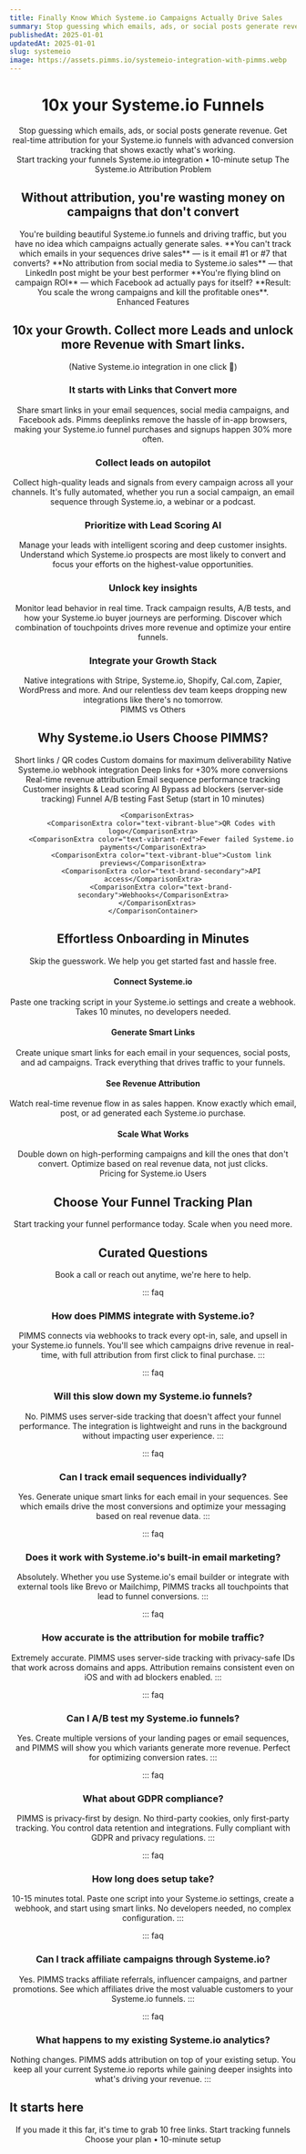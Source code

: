 ```yaml
---
title: Finally Know Which Systeme.io Campaigns Actually Drive Sales
summary: Stop guessing which emails, ads, or social posts generate revenue. Get real-time attribution for your Systeme.io funnels with advanced conversion tracking that shows exactly what's working.
publishedAt: 2025-01-01
updatedAt: 2025-01-01
slug: systemeio
image: https://assets.pimms.io/systemeio-integration-with-pimms.webp
---
```


<Header />

<Slide size="xs">
  <Avatars />
  <Hero>
    <H1>10x your Systeme.io <Primary>Funnels</Primary></H1>
    <Summary>Stop guessing which emails, ads, or social posts generate revenue. Get real-time attribution for your Systeme.io funnels with advanced conversion tracking that shows exactly what's working.</Summary>
  </Hero>
  <Centered>
    <CtaButton><Fast /> Start tracking your funnels</CtaButton>
    <CtaBottomText>Systeme.io integration • 10-minute setup</CtaBottomText>
  </Centered>
  <ImageSlide />
</Slide>

<Slide variant="secondary" id="problem">
  <Centered>
    <Label variant="problem">The Systeme.io Attribution Problem</Label>
    <H2>Without attribution, you're <Primary>wasting money</Primary> on campaigns that don't convert</H2>
  </Centered>
  
  <Section variant="card">
    <WithoutPimms />
    <Text size="lg">You're building beautiful Systeme.io funnels and driving traffic, but you have no idea which campaigns actually generate sales.</Text>
    <List>
      <Item variant="problem">**You can't track which emails in your sequences drive sales** — is it email #1 or #7 that converts?</Item>
      <Item variant="problem">**No attribution from social media to Systeme.io sales** — that LinkedIn post might be your best performer</Item>
      <Item variant="problem">**You're flying blind on campaign ROI** — which Facebook ad actually pays for itself?</Item>
      <Item variant="problem">**Result: You scale the wrong campaigns and kill the profitable ones**.</Item>
    </List>
  </Section>
</Slide>

<Slide id="features">
  <BlurFade direction="up" inView>
    <Centered>
      <Label variant="default">Enhanced Features</Label>
      <H2>10x your <TitleIcon variant="h2" icon="growth" /> <Primary>Growth</Primary>. Collect more Leads and unlock more Revenue with Smart links.</H2>
      <Text size="lg">(Native Systeme.io integration in one click 🚀)</Text>
    </Centered>
  </BlurFade>

  <Section margin="sm">
    <TwoColumns ratio="1-1" variant="card" background="subtle">
      <Column span={1} order="text">
        <BlurFade direction="left" delay={0.2} inView>
          <H3>It starts with Links that <TextHighlight color="blue">Convert more</TextHighlight></H3>
          <Text>Share smart links in your email sequences, social media campaigns, and Facebook ads.</Text>
          <Text>Pimms deeplinks remove the hassle of in-app browsers, making your Systeme.io funnel purchases and signups happen 30% more often.</Text>
        </BlurFade>
      </Column>
      <Column span={1} order="visual">
        <BlurFade direction="right" inView>
          <ConversionFlipCard />
        </BlurFade>
      </Column>
    </TwoColumns>
  </Section>

  <Section margin="sm">
    <TwoColumns ratio="1-1" variant="card" background="subtle" noPadding>
      <Column span={1} order="text">
        <BlurFade direction="left" inView>
          <div className="pt-12 md:py-12">
            <H3>Collect leads on <TextHighlight color="orange">autopilot</TextHighlight></H3>
            <Text>Collect high-quality leads and signals from every campaign across all your channels.</Text>
            <Text>It's fully automated, whether you run a social campaign, an email sequence through Systeme.io, a webinar or a podcast.</Text>
          </div>
        </BlurFade>
      </Column>
      <Column span={1} order="visual" noPadding position="start">
        <BlurFade direction="right" delay={0.2} inView>
          <AvatarFunnel />
        </BlurFade>
      </Column>
    </TwoColumns>
  </Section>

  <Section margin="sm">
    <TwoColumns ratio="1-1" variant="card" background="subtle">
      <Column span={1} order="text">
        <BlurFade direction="left" inView>
          <H3>Prioritize with <TextHighlight color="red">Lead Scoring AI</TextHighlight></H3>
          <Text>Manage your leads with intelligent scoring and deep customer insights.</Text>
          <Text>Understand which Systeme.io prospects are most likely to convert and focus your efforts on the highest-value opportunities.</Text>
        </BlurFade>
      </Column>
      <Column span={1} order="visual">
        <BlurFade direction="right" delay={0.2} inView>
          <LeadScoringAnimatedList />
        </BlurFade>
      </Column>
    </TwoColumns>
  </Section>

  <Section margin="sm">
    <TwoColumns ratio="1-1" variant="card" background="subtle">
      <Column span={1} order="text">
        <BlurFade direction="left" inView>
          <H3>Unlock <TextHighlight color="blue">key insights</TextHighlight></H3>
          <Text>Monitor lead behavior in real time. Track campaign results, A/B tests, and how your Systeme.io buyer journeys are performing.</Text>
          <Text>Discover which combination of touchpoints drives more revenue and optimize your entire funnels.</Text>
        </BlurFade>
      </Column>
      <Column span={1} order="visual">
        <BlurFade direction="right" delay={0.2} inView>
          <AnalyticsDemo />
        </BlurFade>
      </Column>
    </TwoColumns>
  </Section>

  <Section margin="sm">
    <TwoColumns ratio="1-1" variant="card" background="subtle">
      <Column span={1} order="text">
        <BlurFade direction="left" inView>
          <H3>Integrate your <TextHighlight color="green">Growth Stack</TextHighlight></H3>
          <Text>Native integrations with Stripe, Systeme.io, Shopify, Cal.com, Zapier, WordPress and more.</Text>
          <Text>And our relentless dev team keeps dropping new integrations like there's no tomorrow.</Text>
        </BlurFade>
      </Column>
      <Column span={1} order="visual">
        <BlurFade direction="right" inView>
          <IntegrationsGrid />
        </BlurFade>
      </Column>
    </TwoColumns>
  </Section>
</Slide>

<Slide id="why-pimms">
  <BlurFade direction="up" inView>
    <Centered>
      <Label variant="default">PIMMS vs Others</Label>
      <H2>Why Systeme.io Users <TitleIcon variant="h2" icon="why" /> <Primary>Choose PIMMS?</Primary></H2>
    </Centered>
  </BlurFade>

  <Section>
    <ComparisonContainer>
      <ComparisonHeader />
      <ComparisonRow others={true} pimms={true}>Short links / QR codes</ComparisonRow>
      <ComparisonRow others={true} pimms={true}>Custom domains for maximum deliverability</ComparisonRow>
      <ComparisonRow others={false} pimms={true}>Native Systeme.io webhook integration</ComparisonRow>
      <ComparisonRow others={false} pimms={true}>Deep links for +30% more conversions</ComparisonRow>
      <ComparisonRow others={false} pimms={true}>Real-time revenue attribution</ComparisonRow>
      <ComparisonRow others={false} pimms={true}>Email sequence performance tracking</ComparisonRow>
      <ComparisonRow others={false} pimms={true}>Customer insights & Lead scoring AI</ComparisonRow>
      <ComparisonRow others={false} pimms={true}>Bypass ad blockers (server-side tracking)</ComparisonRow>
      <ComparisonRow others={false} pimms={true}>Funnel A/B testing</ComparisonRow>
      <ComparisonRow others={false} pimms={true}>Fast Setup (start in 10 minutes)</ComparisonRow>

      <ComparisonExtras>
        <ComparisonExtra color="text-vibrant-blue">QR Codes with logo</ComparisonExtra>
        <ComparisonExtra color="text-vibrant-red">Fewer failed Systeme.io payments</ComparisonExtra>
        <ComparisonExtra color="text-vibrant-blue">Custom link previews</ComparisonExtra>
        <ComparisonExtra color="text-brand-secondary">API access</ComparisonExtra>
        <ComparisonExtra color="text-brand-secondary">Webhooks</ComparisonExtra>
      </ComparisonExtras>
    </ComparisonContainer>
  </Section>
</Slide>

<Slide id="onboarding">
  <BlurFade direction="up" inView>
    <Centered>
      <H2>Effortless Onboarding in <TitleIcon variant="h2" icon="minutes" /> <Primary>Minutes</Primary></H2>
      <Text size="lg">Skip the guesswork. We help you get started fast and hassle free.</Text>
    </Centered>
  </BlurFade>

  <Section variant="card" background="grid">
    <List layout="horizontal">
      <BlurFade direction="up" delay={0.1} inView>
        <FeatureCard variant="fancy">
          <IconBox icon="share" />
          <H4>Connect Systeme.io</H4>
          <Text>Paste one tracking script in your Systeme.io settings and create a webhook. Takes 10 minutes, no developers needed.</Text>
        </FeatureCard>
      </BlurFade>
      <BlurFade direction="up" delay={0.2} inView>
        <FeatureCard variant="fancy">
          <IconBox icon="target" />
          <H4>Generate Smart Links</H4>
          <Text>Create unique smart links for each email in your sequences, social posts, and ad campaigns. Track everything that drives traffic to your funnels.</Text>
        </FeatureCard>
      </BlurFade>
      <BlurFade direction="up" delay={0.3} inView>
        <FeatureCard variant="fancy">
          <IconBox icon="cash" />
          <H4>See Revenue Attribution</H4>
          <Text>Watch real-time revenue flow in as sales happen. Know exactly which email, post, or ad generated each Systeme.io purchase.</Text>
        </FeatureCard>
      </BlurFade>
      <BlurFade direction="up" delay={0.3} inView>
        <FeatureCard variant="fancy">
          <IconBox icon="arrowUp" />
          <H4>Scale What Works</H4>
          <Text>Double down on high-performing campaigns and kill the ones that don't convert. Optimize based on real revenue data, not just clicks.</Text>
        </FeatureCard>
      </BlurFade>
    </List>
  </Section>
</Slide>

<Slide variant="secondary" id="pricing">
  <BlurFade direction="up" inView>
    <Centered>
      <Label variant="default">Pricing for Systeme.io Users</Label>
      <H2>Choose Your <TitleIcon variant="h2" icon="pricing" /> <Primary>Funnel Tracking</Primary> Plan</H2>
      <Text size="lg">Start tracking your funnel performance today. Scale when you need more.</Text>
    </Centered>
  </BlurFade>
  
  <Section>
    <TwoColumns ratio="1-1">
      <Column span={1}>
        <BlurFade direction="left" delay={0.1} inView>
          <SystemeIoStarterCard 
            title="Starter"
            subtitle="Perfect for solo Systeme.io funnel builders"
            price="59€"
            cta="Get Starter Plan"
            href="/api/pay?id=5kAeWJ8Q2f0O1e8dQS"
            features={[
              "200 smart links /month",
              "Unlimited click tracking",
              "Full conversion tracking", 
              "Systeme.io webhook integration",
              "3 custom domains",
              "3 team members",
              "6 months of data retention",
              "1 month priority support"
            ]}
          />
        </BlurFade>
      </Column>
      <Column span={1}>
        <BlurFade direction="right" delay={0.2} inView>
          <SystemeIoProCard 
            title="Pro"
            subtitle="For serious Systeme.io funnel optimizers"
            price="99€"
            cta="Unlock lifetime access"
            href="/api/pay?id=9B66oG2VvcYq3STaGmc7u07"
            features={[
              "600 links /month",
              "Sales tracking up to 30k€ /month",
              "Stripe payments integration",
              "A/B testing",
              "Webhooks", 
              "5 team members",
              "12 months of data",
              "3 months priority support included"
            ]}
          />
        </BlurFade>
      </Column>
    </TwoColumns>
  </Section>
</Slide>

<Slide>
  <BlurFade direction="up" inView>
    <Centered>
      <H2>Curated <TitleIcon variant="h2" icon="questions" /> <Primary>Questions</Primary></H2>
      <Text size="lg">Book a call or reach out anytime, we're here to help.</Text>
    </Centered>
  </BlurFade>
  
  <Section>

::: faq
### How does PIMMS integrate with Systeme.io?
PIMMS connects via webhooks to track every opt-in, sale, and upsell in your Systeme.io funnels. You'll see which campaigns drive revenue in real-time, with full attribution from first click to final purchase.
:::

::: faq
### Will this slow down my Systeme.io funnels?
No. PIMMS uses server-side tracking that doesn't affect your funnel performance. The integration is lightweight and runs in the background without impacting user experience.
:::

::: faq
### Can I track email sequences individually?
Yes. Generate unique smart links for each email in your sequences. See which emails drive the most conversions and optimize your messaging based on real revenue data.
:::

::: faq
### Does it work with Systeme.io's built-in email marketing?
Absolutely. Whether you use Systeme.io's email builder or integrate with external tools like Brevo or Mailchimp, PIMMS tracks all touchpoints that lead to funnel conversions.
:::

::: faq
### How accurate is the attribution for mobile traffic?
Extremely accurate. PIMMS uses server-side tracking with privacy-safe IDs that work across domains and apps. Attribution remains consistent even on iOS and with ad blockers enabled.
:::

::: faq
### Can I A/B test my Systeme.io funnels?
Yes. Create multiple versions of your landing pages or email sequences, and PIMMS will show you which variants generate more revenue. Perfect for optimizing conversion rates.
:::

::: faq
### What about GDPR compliance?
PIMMS is privacy-first by design. No third-party cookies, only first-party tracking. You control data retention and integrations. Fully compliant with GDPR and privacy regulations.
:::

::: faq
### How long does setup take?
10-15 minutes total. Paste one script into your Systeme.io settings, create a webhook, and start using smart links. No developers needed, no complex configuration.
:::

::: faq
### Can I track affiliate campaigns through Systeme.io?
Yes. PIMMS tracks affiliate referrals, influencer campaigns, and partner promotions. See which affiliates drive the most valuable customers to your Systeme.io funnels.
:::

::: faq
### What happens to my existing Systeme.io analytics?
Nothing changes. PIMMS adds attribution on top of your existing setup. You keep all your current Systeme.io reports while gaining deeper insights into what's driving your revenue.
:::

  </Section>
</Slide>

<Slide variant="secondary" size="sm" spacing="bottom" noPadding>
  <BlurFade direction="up" inView>
    <LogosCircle />
  </BlurFade>
</Slide>

<Slide variant="primary" id="free">
  <Section variant="branded">
    <TwoColumns ratio="1-1">
      <Column span={1} order="text">
        <BlurFade direction="left" inView>
          <H2 align="left" variant="white">It starts here</H2>
          <Text size="lg" variant="white">If you made it this far, it's time to grab 10 free links.</Text>
          <CtaButton variant="inverse"><Fast /> Start tracking funnels</CtaButton>
          <CtaBottomText variant="white">Choose your plan • 10-minute setup</CtaBottomText>
        </BlurFade>
      </Column>
      <Column span={1} order="text">
        <BlurFade direction="right" delay={0.2} inView>
          <BouncingImages />
        </BlurFade>
      </Column>
    </TwoColumns>
  </Section>
</Slide>

<Footer />
